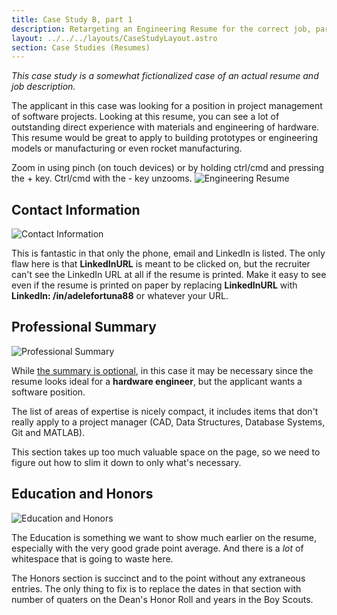 ```yaml
---
title: Case Study B, part 1
description: Retargeting an Engineering Resume for the correct job, part 1
layout: ../../../layouts/CaseStudyLayout.astro
section: Case Studies (Resumes)
---
```


*This case study is a somewhat fictionalized case of an actual resume and job description.*

The applicant in this case was looking for a position in project management of software projects. Looking at this resume, you can see a lot of outstanding direct experience with materials and engineering of hardware. This resume would be great to apply to building prototypes or engineering models or manufacturing or even rocket manufacturing. 

Zoom in using pinch (on touch devices) or by holding ctrl/cmd and pressing the + key. Ctrl/cmd with the - key unzooms.
![Engineering Resume](/assets/resumes/eng1/eng-resume.jpg)

## Contact Information

![Contact Information](/assets/resumes/eng1/eng-contact-info.jpg)

This is fantastic in that only the phone, email and LinkedIn is listed. The only flaw here is that **LinkedInURL** is meant to be clicked on, but the recruiter can't see the LinkedIn URL at all if the resume is printed. Make it easy to see even if the resume is printed on paper by replacing **LinkedInURL** with **LinkedIn: /in/adelefortuna88** or whatever your URL.

## Professional Summary

![Professional Summary](/assets/resumes/eng1/eng-summary.jpg)

While [the summary is optional](/en/resume/tips/goal-is-optional), in this case it may be necessary since the resume looks ideal for a **hardware engineer**, but the applicant wants a software position. 

The list of areas of expertise is nicely compact, it includes items that don't really apply to a project manager (CAD, Data Structures, Database Systems, Git and MATLAB). 

This section takes up too much valuable space on the page, so we need to figure out how to slim it down to only what's necessary.

## Education and Honors

![Education and Honors](/assets/resumes/eng1/eng-education-honors.jpg)

The Education is something we want to show much earlier on the resume, especially with the very good grade point average. And there is a *lot* of whitespace that is going to waste here.

The Honors section is succinct and to the point without any extraneous entries. The only thing to fix is to replace the dates in that section with number of quaters on the Dean's Honor Roll and years in the Boy Scouts.